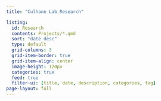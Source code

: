 ```yaml
---
title: "Culhane Lab Research"

listing:
  id: Research
  contents: Projects/*.qmd
  sort: "date desc"
  type: default
  grid-columns: 3
  grid-item-border: true
  grid-item-align: center
  image-height: 120px
  categories: true
  feed: true
  filter-ui: [title, date, description, categories, tag]
page-layout: full
---
```




